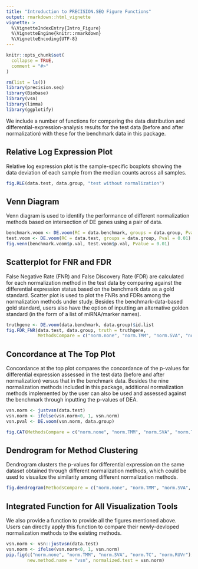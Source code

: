 ```yaml
---
title: "Introduction to PRECISION.SEQ Figure Functions"
output: rmarkdown::html_vignette
vignette: >
  %\VignetteIndexEntry{Intro_Figure}
  %\VignetteEngine{knitr::rmarkdown}
  %\VignetteEncoding{UTF-8}
---
```


```r
knitr::opts_chunk$set(
  collapse = TRUE,
  comment = "#>"
)
```

```r
rm(list = ls())
library(precision.seq)
library(Biobase)
library(vsn)
library(limma)
library(ggplotify)
```

We include a number of functions for comparing the data distribution and differential-expression-analysis results for the test data (before and after normalization) with these for the benchmark data in this package.


## Relative Log Expression Plot
Relative log expression plot is the sample-specific boxplots showing the data deviation of each sample from the median counts across all samples.
```r
fig.RLE(data.test, data.group, "test without normalization")
```


## Venn Diagram
Venn diagram is used to identify the performance of different normalization methods based on intersection of DE genes using a pair of data.
```r
benchmark.voom <- DE.voom(RC = data.benchmark, groups = data.group, Pval = 0.01)
test.voom <- DE.voom(RC = data.test, groups = data.group, Pval = 0.01)
fig.venn(benchmark.voom$p.val, test.voom$p.val, Pvalue = 0.01)
```


## Scatterplot for FNR and FDR
False Negative Rate (FNR) and False Discovery Rate (FDR) are calculated for each normalization method in the test data by comparing against the differential expression status based on the benchmark data as a gold standard. Scatter plot is used to plot the FNRs and FDRs among the normalization methods under study. Besides the benchmark-data-based gold standard, users also have the option of inputting an alternative golden standard (in the form of a list of miRNA/marker names). 
```r
truthgene <- DE.voom(data.benchmark, data.group)$id.list
fig.FDR_FNR(data.test, data.group, truth = truthgene,
            MethodsCompare = c("norm.none", "norm.TMM", "norm.SVA", "norm.TC"))
```


## Concordance at The Top Plot
Concordance at the top plot compares the concordance of the p-values for differential expression assessed in the test data (before and after normalization) versus that in the benchmark data. Besides the nine normalization methods included in this package, additional normalization methods implemented by the user can also be used and assessed against the benchmark through inputting the p-values of DEA.
```r
vsn.norm <- justvsn(data.test)
vsn.norm <- ifelse(vsn.norm<0, 1, vsn.norm)
vsn.pval <- DE.voom(vsn.norm, data.group)

fig.CAT(MethodsCompare = c("norm.none", "norm.TMM", "norm.SVA", "norm.TC"), MethodNew = "norm.vsn", pvalues = vsn.pval$p.val)
```


## Dendrogram for Method Clustering 
Dendrogram clusters the p-values for differential expression on the same dataset obtained through different normalization methods, which could be used to visualize the similarity among different normalization methods.
```r
fig.dendrogram(MethodsCompare = c("norm.none", "norm.TMM", "norm.SVA", "norm.TC", "norm.RUVr"),  MethodNew = "norm.vsn", pvalues = vsn.pval$p.val)
```


## Integrated Function for All Visualization Tools
We also provide a function to provide all the figures mentioned above. Users can directly apply this function to compare their newly-devloped normalization methods to the existing methods.
```r
vsn.norm <- vsn::justvsn(data.test)
vsn.norm <- ifelse(vsn.norm<0, 1, vsn.norm)
pip.fig(c("norm.none", "norm.TMM", "norm.SVA", "norm.TC", "norm.RUVr"),
        new.method.name = "vsn", normalized.test = vsn.norm)
```


